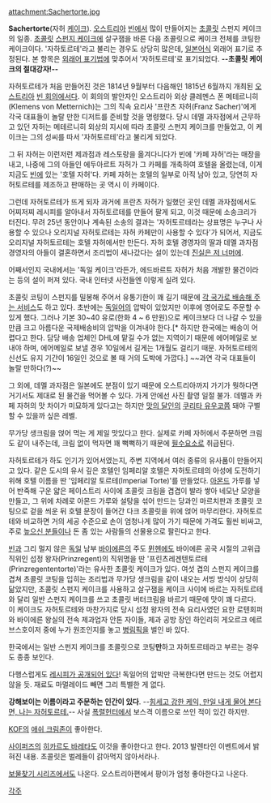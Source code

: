 attachment:Sachertorte.jpg

'''Sachertorte'''(자허 [[케이크]]). [[오스트리아]] [[빈]]에서 많이 만들어지는 [[초콜릿]] 스펀지 케이크의 일종. [[초콜릿]] [[스펀지 케이크]]에 살구잼을 바른 다음 초콜릿으로 케이크 전체를 코팅한 케이크이다. '자하토르테'라고 불리는 경우도 상당히 많은데, [[일본어]]식 외래어 표기로 추정된다. 본 항목은 [[외래어 표기법]]에 맞추어서 '자허토르테'로 표기되었다. '''--초콜릿 케이크의 절대강자!--'''

자허토르테가 처음 만들어진 것은 1814년 9월부터 다음해인 1815년 6월까지 개최된 [[오스트리아]] [[빈 회의]]에서다. 이 회의의 발안자인 오스트리아 외상 클레멘스 폰 메테르니히(Klemens von Metternich)는 그의 직속 요리사 '프란츠 자허(Franz Sacher)'에게 각국 대표들이 놀랄 만한 디저트를 준비할 것을 명령했다. 당시 데멜 과자점에서 근무하고 있던 자허는 메테르니히 외상의 지시에 따라 초콜릿 스펀지 케이크를 만들었고, 이 케이크는 그의 성씨를 따서 '자허토르테'라고 불리게 되었다.

그 뒤 자허는 이런저런 제과점과 레스토랑을 옮겨다니다가 빈에 '카페 자허'라는 매장을 내고, 나중에 그의 아들인 에두아르트 자허가 그 카페를 개축하여 호텔을 올렸는데, 이게 지금도 [[빈]]에 있는 '호텔 자허'다. 카페 자허는 호텔의 일부로 아직 남아 있고, 당연히 자허토르테를 제조하고 판매하는 곳 역시 이 카페이다.

그런데 자허토르테가 뜨게 되자 과거에 프란츠 자허가 일했던 곳인 데멜 과자점에서도 어찌저찌 레시피를 알아내서 자허토르테를 만들어 팔게 되고, 이것 때문에 소송크리가 터진다. 무려 25년 동안이나 계속된 소송의 결과는 '자허토르테라는 상표명은 누구나 사용할 수 있으나 오리지널 자허토르테는 자허 카페만이 사용할 수 있다'가 되어서, 지금도 오리지널 자허토르테는 호텔 자허에서만 만든다. 자허 호텔 경영자의 딸과 데멜 과자점 경영자의 아들이 결혼하면서 조리법이 새나갔다는 설이 있는데 [[진실은 저 너머에]].

어째서인지 국내에서는 '독일 케이크'라든가, 에드바르트 자허가 처음 개발한 물건이라는 등의 설이 퍼져 있다. 국내 인터넷 사전들엔 이렇게 실려 있다.

초콜릿 코팅이 스펀지를 밀봉해 주어서 유통기한이 꽤 길기 때문에 [http://shop.sacher.com/original-sacher-torte.html 각 국가로 배송해 주는 서비스]도 하고 있다. 초반에는 [[독일어]]의 압박이 있었지만 이후에 영어로도 주문할 수 있게 했다. 그러나 기본 30~40 유로(한화 4 ~ 6 만원)으로 케이크보다 더 나갈 수 있을 만큼 크고 아름다운 국제배송비의 압박을 이겨내야 한다.[* 하지만 한국에는 배송이 어렵다고 한다. 담당 배송 업체인 DHL에 맡길 수가 없는 지역이기 때문에 에어메일로 보내야 하며, 에어메일로 보낼 경우 10일에서 길게는 1개월도 걸리기 때문. 자허토르테의 신선도 유지 기간이 16일인 것으로 볼 때 거의 도박에 가깝다.] ~~과연 각국 대표들이 놀랄 만하다(?)~~

그 외에, 데멜 과자점은 일본에도 분점이 있기 때문에 오스트리아까지 가기가 뭣하다면 거기서도 제대로 된 물건을 먹어볼 수 있다. 가게 안에선 사진 촬영 일절 불가. 데멜과 카페 자허의 맛 차이가 미묘하게 있다고는 하지만 [[맛의 달인]]의 [[쿠리타 유우코]]쯤 돼야 구별할 수 있을까 싶은 레벨.

무가당 생크림을 얹어 먹는 게 제일 맛있다고 한다. 실제로 카페 자허에서 주문하면 크림도 같이 내주는데, 크림 없이 먹자면 꽤 뻑뻑하기 때문에 [[필수요소]]로 취급된다.

자허토르테가 하도 인기가 있어서였는지, 주변 지역에서 여러 종류의 유사품이 만들어지고 있다. 같은 도시의 유서 깊은 호텔인 임페리알 호텔은 자허토르테의 아성에 도전하기 위해 호텔 이름을 딴 '임페리알 토르테(Imperial Torte)'를 만들었다. [[아몬드]] 가루를 넣어 반죽해 구운 얇은 페이스트리 사이에 초콜릿 크림을 겹겹이 발라 쌓아 네모난 모양을 만들고, 그 위에 차례로 아몬드 가루와 설탕을 섞어 만드는 당과인 마르치판과 초콜릿 코팅으로 겉을 씌운 뒤 호텔 문장이 들어간 다크 초콜릿을 위에 얹어 마무리한다. 자허토르테와 비교하면 거의 세공 수준으로 손이 엄청나게 많이 가기 때문에 가격도 훨씬 비싸고, 주로 [[높으신 분들]]이나 돈 좀 있는 사람들의 선물용으로 팔린다고 한다.

[[빈]]과 그리 멀지 않은 [[독일]] 남부 [[바이에른]]의 주도 [[뮌헨]]에도 바이에른 공국 시절의 고위급 직위인 섭정 왕자(Prinzregent)의 직위명을 딴 '프린츠레겐텐토르테(Prinzregententorte)'라는 유사한 초콜릿 케이크가 있다. 여섯 겹의 스펀지 케이크를 겹쳐 초콜릿 코팅을 입히는 조리법과 무가당 생크림을 같이 내오는 서빙 방식이 상당히 닮았지만, 초콜릿 스펀지 케이크를 사용하고 살구잼을 케이크 사이에 바르는 자허토르테와 달리 일반 스펀지 케이크를 쓰고 초콜릿 버터크림을 바르기 때문에 맛이 꽤 다르다. 이 케이크도 자허토르테와 마찬가지로 당시 섭정 왕자의 전속 요리사였던 요한 로텐회퍼와 바이에른 왕실의 전속 제과업자 안톤 자이들, 제과 공방 장인 하인리히 게오르크 에르브스호이저 중에 누가 원조인지를 놓고 [[병림픽]]을 벌인 바 있다.

한국에서는 일반 스펀지 케이크를 초콜릿으로 코팅'''만'''하고 자허토르테라고 부르는 경우도 종종 보인다.

다행스럽게도 [http://www.chefkoch.de/rezepte/184631079424979/Sachertorte.html 레시피가 공개되어 있다]! 독일어의 압박만 극복한다면 만드는 것도 어렵지 않을 듯. 재료도 마멀레이드 빼면 그리 특별한 게 없다.

'''강해보이는 이름이라고 주문하는 인간이 있다'''. --[[왈도체|힘세고 강한 케익, 만일 내게 물어 본다면, 나는 자허토르테.]]-- 사실 [[폭렬헌터]]에서 보스격 이름으로 쓰인 적이 있긴 하지만.

[[KOF]]의 [[애쉬 크림존]]이 좋아한다.

[[사이퍼즈]]의 [[복수의 히카르도|히카르도 바레타]]도 이것을 좋아한다고 한다. 2013 발렌타인 이벤트에서 밝혀진 내용. 초콜릿은 벌레들이 갉아먹지 않아서라나.

[[보물찾기 시리즈]]에서도 나온다. 오스트리아편에서 팡이가 엄청 좋아한다고 나온다.

[[각주]]
